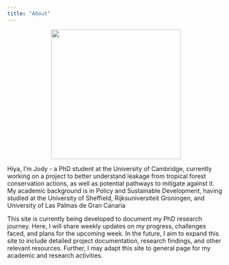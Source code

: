 ```yaml
---
title: "About"
---
```


<center>

![](images/clipboard-3218425402.jpeg){width="300"}

</center>

Hiya, I'm Jody - a PhD student at the University of Cambridge, currently working on a project to better understand leakage from tropical forest conservation actions, as well as potential pathways to mitigate against it. My academic background is in Policy and Sustainable Development, having studied at the University of Sheffield, Rijksuniversiteit Groningen, and University of Las Palmas de Gran Canaria

This site is currently being developed to document my PhD research journey. Here, I will share weekly updates on my progress, challenges faced, and plans for the upcoming week. In the future, I aim to expand this site to include detailed project documentation, research findings, and other relevant resources. Further, I may adapt this site to general page for my academic and research activities.
